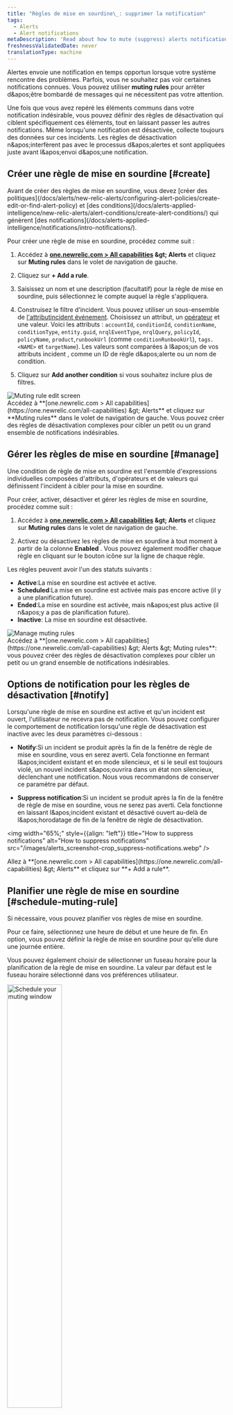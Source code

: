 ```yaml
---
title: "Règles de mise en sourdine\_: supprimer la notification"
tags:
  - Alerts
  - Alert notifications
metaDescription: 'Read about how to mute (suppress) alerts notifications during known system disruptions, such as maintenance windows and deployments.'
freshnessValidatedDate: never
translationType: machine
---
```


Alertes envoie une notification en temps opportun lorsque votre système rencontre des problèmes. Parfois, vous ne souhaitez pas voir certaines notifications connues. Vous pouvez utiliser <DNT>**muting rules**</DNT> pour arrêter d&amp;apos;être bombardé de messages qui ne nécessitent pas votre attention.

Une fois que vous avez repéré les éléments communs dans votre notification indésirable, vous pouvez définir des règles de désactivation qui ciblent spécifiquement ces éléments, tout en laissant passer les autres notifications. Même lorsqu&apos;une notification est désactivée, <InlinePopover type="alerts" />collecte toujours des données sur ces incidents. Les règles de désactivation n&amp;apos;interfèrent pas avec le processus d&amp;apos;alertes et sont appliquées juste avant l&amp;apos;envoi d&amp;apos;une notification.

## Créer une règle de mise en sourdine [#create]

<Callout variant="important">
  Avant de créer des règles de mise en sourdine, vous devez [créer des politiques](/docs/alerts/new-relic-alerts/configuring-alert-policies/create-edit-or-find-alert-policy) et [des conditions](/docs/alerts-applied-intelligence/new-relic-alerts/alert-conditions/create-alert-conditions/) qui génèrent [des notifications](/docs/alerts-applied-intelligence/notifications/intro-notifications/).
</Callout>

Pour créer une règle de mise en sourdine, procédez comme suit :

1. Accédez à <DNT>**[one.newrelic.com &gt; All capabilities](https://one.newrelic.com/all-capabilities) &amp;gt; Alerts**</DNT> et cliquez sur <DNT>**Muting rules**</DNT> dans le volet de navigation de gauche.

2. Cliquez sur <DNT>**+ Add a rule**</DNT>.

3. Saisissez un nom et une description (facultatif) pour la règle de mise en sourdine, puis sélectionnez le compte auquel la règle s&apos;appliquera.

4. Construisez le filtre d’incident. Vous pouvez utiliser un sous-ensemble de [l&apos;attributincident événement](/docs/alerts/create-alert/condition-details/incident-event-attributes/). Choisissez un attribut, un [opérateur](#sub-conditions) et une valeur. Voici les attributs : `accountId`, `conditionId`, `conditionName`, `conditionType`, `entity.guid`, `nrqlEventType`, `nrqlQuery`, `policyId`, `policyName`, `product`,`runbookUrl` (comme `conditionRunbookUrl`), `tags.<NAME>` et `targetName`). Les valeurs sont comparées à l&amp;apos;un de vos attributs incident , comme un ID de règle d&amp;apos;alerte ou un nom de condition.

5. Cliquez sur <DNT>**Add another condition**</DNT> si vous souhaitez inclure plus de filtres.

<img title="Muting rule edit screen" alt="Muting rule edit screen" src="/images/alerts_screenshot-crop_violation-filter.webp" />

<figcaption>
  Accédez à <DNT>**[one.newrelic.com &gt; All capabilities](https://one.newrelic.com/all-capabilities) &amp;gt; Alerts**</DNT> et cliquez sur <DNT>**Muting rules**</DNT> dans le volet de navigation de gauche. Vous pouvez créer des règles de désactivation complexes pour cibler un petit ou un grand ensemble de notifications indésirables.
</figcaption>

## Gérer les règles de mise en sourdine [#manage]

Une condition de règle de mise en sourdine est l&apos;ensemble d&apos;expressions individuelles composées d&apos;attributs, d&apos;opérateurs et de valeurs qui définissent l&apos;incident à cibler pour la mise en sourdine.

Pour créer, activer, désactiver et gérer les règles de mise en sourdine, procédez comme suit :

1. Accédez à <DNT>**[one.newrelic.com &gt; All capabilities](https://one.newrelic.com/all-capabilities) &amp;gt; Alerts**</DNT> et cliquez sur <DNT>**Muting rules**</DNT> dans le volet de navigation de gauche.

2. Activez ou désactivez les règles de mise en sourdine à tout moment à partir de la colonne <DNT>**Enabled**</DNT> . Vous pouvez également modifier chaque règle en cliquant sur le bouton <Icon name="fe-more-horizontal" /> icône sur la ligne de chaque règle.

Les règles peuvent avoir l&apos;un des statuts suivants :

* <DNT>**Active**</DNT>:La mise en sourdine est activée et active.
* <DNT>**Scheduled**</DNT>:La mise en sourdine est activée mais pas encore active (il y a une planification future).
* <DNT>**Ended**</DNT>:La mise en sourdine est activée, mais n&amp;apos;est plus active (il n&amp;apos;y a pas de planification future).
* <DNT>**Inactive**</DNT>: La mise en sourdine est désactivée.

<img title="Manage muting rules" alt="Manage muting rules" src="/images/alerts_screenshot-full_muting-rules.webp" />

<figcaption>
  Accédez à <DNT>**[one.newrelic.com &gt; All capabilities](https://one.newrelic.com/all-capabilities) &amp;gt; Alerts &amp;gt; Muting rules**</DNT>: vous pouvez créer des règles de désactivation complexes pour cibler un petit ou un grand ensemble de notifications indésirables.
</figcaption>

## Options de notification pour les règles de désactivation [#notify]

Lorsqu&apos;une règle de mise en sourdine est active et qu&apos;un incident est ouvert, l&apos;utilisateur ne recevra pas de notification. Vous pouvez configurer le comportement de notification lorsqu&apos;une règle de désactivation est inactive avec les deux paramètres ci-dessous :

* <DNT>**Notify**</DNT>:Si un incident se produit après la fin de la fenêtre de règle de mise en sourdine, vous en serez averti. Cela fonctionne en fermant l&amp;apos;incident existant et en mode silencieux, et si le seuil est toujours violé, un nouvel incident s&amp;apos;ouvrira dans un état non silencieux, déclenchant une notification. Nous vous recommandons de conserver ce paramètre par défaut.

* <DNT>**Suppress notification**</DNT>:Si un incident se produit après la fin de la fenêtre de règle de mise en sourdine, vous ne serez pas averti. Cela fonctionne en laissant l&amp;apos;incident existant et désactivé ouvert au-delà de l&amp;apos;horodatage de fin de la fenêtre de règle de désactivation.

<img width="65%;" style={{align: "left"}} title="How to suppress notifications" alt="How to suppress notifications" src="/images/alerts_screenshot-crop_suppress-notifications.webp" />

<figcaption>
  Allez à <DNT>**[one.newrelic.com &gt; All capabilities](https://one.newrelic.com/all-capabilities) &amp;gt; Alerts**</DNT> et cliquez sur <DNT>**+ Add a rule**</DNT>.
</figcaption>

## Planifier une règle de mise en sourdine [#schedule-muting-rule]

Si nécessaire, vous pouvez planifier vos règles de mise en sourdine.

Pour ce faire, sélectionnez une heure de début et une heure de fin. En option, vous pouvez définir la règle de mise en sourdine pour qu&apos;elle dure une journée entière.

Vous pouvez également choisir de sélectionner un fuseau horaire pour la planification de la règle de mise en sourdine. La valeur par défaut est le fuseau horaire sélectionné dans vos préférences utilisateur.

<img width="50%;" title="Schedule your muting window" alt="Schedule your muting window" src="/images/alerts_screenshot-crop_schedule-muting window.webp" />

<figcaption>
  Accédez à <DNT>**[one.newrelic.com &gt; All capabilities](https://one.newrelic.com/all-capabilities) &amp;gt; Alerts**</DNT> et cliquez sur <DNT>**Muting rules**</DNT> dans le volet de navigation de gauche. Vérifiez les options flexibles et puissantes dont vous disposez pour planifier vos règles de mise en sourdine.
</figcaption>

Vous pouvez programmer vos règles de désactivation pour qu&apos;elles se répètent quotidiennement, hebdomadairement ou mensuellement. Une règle de mise en sourdine programmée pour se répéter chaque semaine inclut la possibilité de sélectionner les jours de la semaine où elle se répète. Si aucun jour n&apos;est sélectionné, la récurrence hebdomadaire se répétera par défaut le jour de la semaine où la règle de mise en sourdine est programmée pour démarrer.

<Callout variant="important">
  Les cases à cocher du jour de la semaine <DNT>**Repeat**</DNT> remplacent les champs de date <DNT>**Starts**</DNT> et <DNT>**Ends**</DNT> . Si vous définissez une date de début et choisissez également un jour de la semaine, vos règles de mise en sourdine seront appliquées le premier de ces jours après votre date de début.
</Callout>

Vous pouvez également spécifier quand vous souhaitez que la récurrence se termine en sélectionnant soit une date spécifique, soit un certain nombre d&apos;occurrences.

## Afficher les incidents et problèmes en mode silencieux [#ui]

Lors de la visualisation d&apos;un problème ouvert ou fermé, les incidents et les problèmes sont marqués comme `Muted`. Les sections suivantes présentent certains de ces incidents et problèmes mis en sourdine, et où vous pouvez les trouver.

<CollapserGroup>
  <Collapser id="clamshell-1" title="Un problème avec un incident critique qui a été mis en sourdine">
    <img title="Alert incident lifecycle: Muting rule incidents" alt="Alert incident lifecycle: Muting rule incidents" src="/images/alerts_screenshot-crop_issue-critical-incident-muted.webp" />

    <figcaption>
      Accédez à <DNT>**[one.newrelic.com &gt; All capabilities](https://one.newrelic.com/all-capabilities) &amp;gt; Alerts**</DNT> et cliquez sur <DNT>**Issues &amp; Activity**</DNT> dans le volet de navigation de gauche. Cliquez sur un problème en sourdine.
    </figcaption>
  </Collapser>

  <Collapser id="clamshell-2" title="Une liste d'incidents, dont certains sont en sourdine">
    les incidents et les problèmes sont marqués avec le <Icon name="fe-bell-off" /> icône dans la colonne <DNT>**Muted**</DNT> :

    <img title="Alert incident lifecycle: Muting rule incidents" alt="Alert incident lifecycle: Muting rule incidents" src="/images/alerts_screenshot-crop_incidents-muted-icon.webp" />

    <figcaption>
      Accédez à <DNT>**[one.newrelic.com &gt; All capabilities](https://one.newrelic.com/all-capabilities) &amp;gt; Alerts**</DNT> et cliquez sur <DNT>**Issues &amp; Activity**</DNT> dans le volet de navigation de gauche. Sélectionnez ensuite le <DNT>**Incidents tab**</DNT>.
    </figcaption>
  </Collapser>
</CollapserGroup>

### Désactiver les résultats à facettes à l&apos;aide de `tags.` [#facet-muting]

Pour désactiver les résultats d&apos;une requête à facettes, utilisez l&apos;attribut `tags.FACETED_ATTRIBUTE`, où `FACETED_ATTRIBUTE` représente l&amp;apos;attribut sur lequel vous avez exécuté une requête NRQL [`FACET` ](/docs/query-data/nrql-new-relic-query-language/getting-started/nrql-syntax-clauses-functions#sel-facet). Par exemple : si votre condition d&amp;apos;alerte NRQL inclut `FACET host` dans sa requête, vous pouvez cibler cet attribut `FACET` en utilisant `tags.host`.

La requête de condition NRQL peut accepter plusieurs attributs de facettes. Si vous souhaitez pouvoir filtrer à partir des attributs de votre événement ou de votre série temporelle métrique qui ont été agrégés, vous devez ajouter ces attributs à votre clause de requête NRQL `FACET` ; par exemple : `FACET host, region, cluster`.

Pour un exemple d&apos;utilisation de `tags.`, voir [Créer une règle de mise en sourdine](#create).

## Opérateurs de sous-conditions [#sub-conditions]

Voici les opérateurs logiques que vous pouvez utiliser pour comparer les attributs lorsque vous ajoutez des règles de désactivation. Si vous débutez avec les règles de mise en sourdine, consultez ces [exemples](/docs/alerts-applied-intelligence/new-relic-alerts/alert-notifications/muting-rules-suppress-notifications/#examples).

<Callout variant="tip">
  Toutes les valeurs de l&apos;opérateur de sous-condition sont sensibles à la casse. Par exemple, si vous utilisez `policyName STARTS_WITH 'PROD'` un nom de politique commençant par « Prod » ne sera pas récupéré.
</Callout>

* `EQUALS`:Où la valeur fournie est égale à la valeur de l&amp;apos;attribut incident.
* `DOES_NOT_EQUALS`:Lorsque la valeur fournie n&amp;apos;est pas égale à la valeur de l&amp;apos;attribut incident.
* `IN`:Lorsque la valeur de l&amp;apos;attribut incident est présente dans une liste de valeurs fournies (jusqu&amp;apos;à 500).
* `NOT_IN`:Lorsque la valeur de l&amp;apos;attribut incident n&amp;apos;est pas présente dans une liste de valeurs fournies (jusqu&amp;apos;à 500).
* `CONTAINS`:Lorsque la chaîne de valeur fournie est présente dans la valeur de l&amp;apos;attribut incident.
* `DOES_NOT_CONTAINS`:Lorsque la chaîne de valeur fournie n&amp;apos;est pas présente dans la valeur de l&amp;apos;attribut d&amp;apos;incident.
* `ENDS_WITH`:Là où la valeur de l&amp;apos;attribut incident se termine par la chaîne de valeur fournie.
* `NOT_ENDS_WITH`:Lorsque la valeur de l&amp;apos;attribut incident ne se termine pas par la chaîne de valeur fournie.
* `STARTS_WITH`:Là où la valeur de l&amp;apos;attribut incident commence par la chaîne de valeur fournie.
* `DOES_NOT_STARTS_WITH`:Lorsque la valeur de l&amp;apos;attribut incident ne commence pas par la chaîne de valeur fournie.
* `IS_BLANK`:Lorsque la valeur de l&amp;apos;attribut incident est vide. Nul, chaîne vide, etc.
* `IS_NOT_BLANK`:Lorsque la valeur de l&amp;apos;attribut incident n&amp;apos;est pas vide. Nul, chaîne vide, etc.
* `IS_ANY`:Une condition avec cet opérateur désactivera tous les incidents sur le compte.

## Comment fonctionnent les règles de mise en sourdine [#overview]

Les règles de désactivation sont appliquées à la fin du cycle de vie de l&apos;alerte par défaut afin de supprimer ou de désactiver la notification. Ils ne désactivent pas les politiques ou conditions existantes. Par exemple, vous pouvez désactiver les notifications lors de perturbations système connues, telles que les fenêtres de maintenance et de déploiement. Les incidents de perturbation du système seront toujours identifiés, même si les notifications pour ces incidents sont désactivées.

Une règle de mise en sourdine utilise un ensemble de conditions qui correspondent à l&apos;attribut d&apos;un [événementincident ](/docs/alerts-applied-intelligence/new-relic-alerts/advanced-alerts/understand-technical-concepts/incident-event-attributes). Les règles de mise en sourdine nous indiquent comment :

* Identifiez les incidents individuels après leur création, mais avant qu&apos;un problème ne soit ouvert.
* Remplacez leur condition par défaut pour indiquer qu&apos;ils doivent être désactivés.

Actuellement, la mise en sourdine d&apos;un incident signifie que le cycle de vie normal incident d&apos;alerte est maintenu, sauf qu&apos;un problème contenant uniquement un incident mis en sourdine n&apos;enverra aucune notification.

Les règles de mise en sourdine sont déterminées par le premier événement qui a déclenché une notification dans un problème. Cela signifie que si le premier événement de notification a été désactivé en raison d&apos;un état désactivé, le reste du problème sera également désactivé.

Les règles de mise en sourdine remplacent un incident spécifique. Ils ne désactivent pas les politiques ou conditions existantes. Cela vous permet de désactiver un incident provenant d&apos;une entité spécifique qui peut être couverte par une politique ou une condition couvrant un grand nombre d&apos;entités. Cela vous évite également de devoir désactiver excessivement votre monitoring lorsque vous effectuez une maintenance sur un sous-ensemble de votre système.

Le tableau suivant décrit comment le cycle de vie de incident d&apos;alerte est affecté par un incident désactivé :

<table>
  <thead>
    <tr>
      <th>
        SI
      </th>

      <th>
        ALORS
      </th>
    </tr>
  </thead>

  <tbody>
    <tr>
      <td colSpan={3} style={{ backgroundColor: "rgb(238, 238, 238)" }}>
        <DNT>Event</DNT>: Le problème est activé
      </td>
    </tr>

    <tr>
      <td>
        Un problème est activé en raison d&apos;un incident qui n&apos;est pas désactivé
      </td>

      <td>
        une notification concernant ce problème sera envoyée.
      </td>
    </tr>

    <tr>
      <td>
        Un problème est activé en raison d&apos;un incident qui est mis en sourdine
      </td>

      <td>
        la notification pour ce problème ne sera pas envoyée (en sourdine).
      </td>
    </tr>
  </tbody>
</table>

### Comportement de mise en sourdine avec le flux de travail [#workflow-behavior]

Un incident déclenché a un rapport de 1:1 avec un problème, donc si un incident est désactivé, le problème correspondant sera également désactivé. les flux de travail sont déclenchés par des problèmes qui peuvent avoir un ou plusieurs incidents, il pourrait donc y avoir un scénario d&apos;incident en sourdine et non en sourdine combiné.

Chaque problème présente l’un des états de mise en sourdine suivants :

* <DNT>**Fully muted (`FULLY_MUTED`)**</DNT>:un problème a tous ses incidents ouverts mis en sourdine (valeur par défaut).
* <DNT>**Partially muted (`PARTIALLY_MUTED`)**</DNT>:un problème qui comporte au moins un incident ouvert qui est désactivé et un incident ouvert qui n&amp;apos;est pas désactivé.
* <DNT>**Not muted (`NOT_MUTED`)**</DNT>:un problème qui n&amp;apos;a pas d&amp;apos;incident ouvert en sourdine.

Pour un guide étape par étape sur la façon de configurer votre flux de travail, consultez un exemple de démonstration ci-dessous (environ 15 minutes). 2:17 minutes) :

<Video type="wistia" id="3nf3q2supe" />

### Comportement de mise en sourdine avec NerdGraph [#manage-with-nerdgraph]

Dans [NerdGraph](/docs/apis/nerdgraph/get-started/introduction-new-relic-nerdgraph), vous pouvez utiliser la requête et les mutations suivantes avec vos règles de mise en sourdine. Vous pouvez voir le schéma plus en détail dans l&amp;apos;[API Explorer](/docs/apis/nerdgraph/get-started/introduction-new-relic-nerdgraph#explorer).

* `actor.account.alerts.mutingRule`: Récupère une règle de mise en sourdine par ID.
* `actor.account.alerts.mutingRules`: Récupère une liste de règles de mise en sourdine pour un compte.
* `alertsMutingRuleCreate`:Créer une règle de mise en sourdine pour un compte.
* `alertsMutingRuleUpdate`: Mettre à jour une règle de mise en sourdine par ID et ID de compte.

Vous pouvez trouver quelques exemples de requêtes et de mutations sur [cette page](#examples).

Une règle de mise en sourdine comporte les champs et composants suivants :

<table>
  <thead>
    <tr>
      <th style={{ width: "200px" }}>
        Règle de mise en sourdine
      </th>

      <th>
        Champs et composants
      </th>
    </tr>
  </thead>

  <tbody>
    <tr>
      <td>
        `accountId`
      </td>

      <td>
        L&apos;ID de compte de la règle de mise en sourdine. Une règle de mise en sourdine n&apos;affectera que les incidents qui se produisent dans un seul compte. Pour désactiver un incident sur plusieurs comptes, vous devez créer une règle de désactivation pour chaque compte séparément.
      </td>
    </tr>

    <tr>
      <td>
        `actionOnMutingRuleWindowEnded`
      </td>

      <td>
        Le comportement attendu à la fin de la fenêtre de règle de mise en sourdine. Valeurs valides de `CLOSE_ISSUES_ON_INACTIVE` ou `DO_NOTHING`. Si `CLOSE_ISSUES_ON_INACTIVE` est sélectionné, tous les problèmes en cours seront fermés et seront rouverts (avec notification) si l&amp;apos;incident se poursuit.
      </td>
    </tr>

    <tr>
      <td>
        `condition`
      </td>

      <td>
        L&apos;ensemble des expressions individuelles qui définissent l&apos;incident à cibler. Une condition de règle de mise en sourdine comprend :

        * `operator`: L&amp;apos;opérateur booléen `AND` ou `OR` qui définit comment combiner l&amp;apos;ensemble des conditions.

        * `conditions`: L&amp;apos;ensemble des expressions individuelles (sous-conditions) que la cible attribue au sein d&amp;apos;un incident. Ceux-ci sont évalués ensemble sur la base du `operator`. Vous pouvez avoir un maximum de 20 sous-conditions pour une seule règle de mise en sourdine.

          Une sous-condition comprend :

          * `attribute`:Un attribut unique dans un incident. Cliquez ici pour une liste d&amp;apos;[attributs d&apos;événement incident](/docs/alerts-applied-intelligence/new-relic-alerts/advanced-alerts/understand-technical-concepts/incident-event-attributes).

          * `operator`: La fonction de comparaison utilisée pour comparer l&amp;apos;attribut d&amp;apos;incident sélectionné aux valeurs de la condition. Cliquez ici pour obtenir une liste des [opérateurs de sous-condition](#sub-conditions).

          * `values`:Un éventail de valeurs de chaîne à comparer à l&amp;apos;attribut incident sélectionné. Lorsque les règles de mise en sourdine évaluent une condition, si nécessaire, les valeurs seront extraites des chaînes. Vous pouvez utiliser un maximum de 500 valeurs lorsque vous utilisez un opérateur qui prend en charge la comparaison de plusieurs valeurs, telles que `IN`.
      </td>
    </tr>

    <tr>
      <td>
        `createdAt`
      </td>

      <td>
        L&apos;horodatage de la création de la règle de mise en sourdine (UTC).
      </td>
    </tr>

    <tr>
      <td>
        `createdBy`
      </td>

      <td>
        L&apos;ID utilisateur de la personne qui a créé la règle de mise en sourdine.
      </td>
    </tr>

    <tr>
      <td>
        `description`
      </td>

      <td>
        Il s&apos;agit d&apos;un champ de texte facultatif décrivant la règle de mise en sourdine. C&apos;est un moyen utile de fournir plus de contexte à votre règle de mise en sourdine. Ces données sont uniquement utilisées à des fins d&apos;affichage de gestion.
      </td>
    </tr>

    <tr>
      <td>
        `enabled`
      </td>

      <td>
        Activer ou désactiver la règle de mise en sourdine (booléen). Activez et désactivez vos règles de mise en sourdine manuellement.
      </td>
    </tr>

    <tr>
      <td>
        `id`
      </td>

      <td>
        L&apos;identifiant unique de la règle de mise en sourdine.
      </td>
    </tr>

    <tr>
      <td>
        `mutingRuleLifecycleEventPublishedAt`
      </td>

      <td>
        Un horodatage représentant la dernière fois que le comportement de fin de fenêtre de règle de mise en sourdine a été appliqué.
      </td>
    </tr>

    <tr>
      <td>
        `name` (Requis)
      </td>

      <td>
        Un champ de texte pour le nom convivial de la règle de mise en sourdine. Ceci est utilisé lors de l&apos;énumération ou du référencement d&apos;une règle. Nous n&apos;exigeons pas que le nom soit unique, mais c&apos;est recommandé.
      </td>
    </tr>

    <tr>
      <td>
        `schedule`
      </td>

      <td>
        La fenêtre temporelle pendant laquelle le `MutingRule` coupe activement le son de l&amp;apos;incident.

        * `startTime`: L&amp;apos;horodatage qui représente le moment où la règle de mise en sourdine démarre. Il s&amp;apos;agit d&amp;apos;un format local ISO 8601 sans décalage. Exemple: `2020-07-08T14:30:00`
        * `endTime`: L&amp;apos;horodatage qui représente le moment où la règle de mise en sourdine se termine. Il s&amp;apos;agit d&amp;apos;un format local ISO 8601 sans décalage. Exemple: `2020-07-15T14:30:00`
        * `timeZone`: Le fuseau horaire qui s&amp;apos;applique à la planification de la règle de mise en sourdine. Exemple : `America/Los_Angeles`. Voir [la liste des fuseaux horaires de la base de données tz de Wikipédia](https://en.wikipedia.org/wiki/List_of_tz_database_time_zones).
        * `repeat`: La fréquence à laquelle la règle de mise en sourdine est répétée. Si cela ne se répète pas, utilisez null. Les options sont `DAILY`, `WEEKLY`, `MONTHLY`.
        * `endRepeat`: L&amp;apos;horodatage lorsque la planification de la règle de mise en sourdine cesse de se répéter. Il s&amp;apos;agit d&amp;apos;un format local ISO 8601 sans décalage. Exemple : `2020-07-10T15:00:00`. Remarque : `endRepeat` ou `repeatCount` doit être utilisé pour mettre fin à une planification de règle de mise en sourdine. Les deux champs ne doivent pas être fournis ensemble.
        * `repeatCount`: Le nombre de fois que la planification de la règle de mise en sourdine se répète. Ceci inclut le calendrier original. Par exemple, un `repeatCount` sur 2 se reproduira une fois. Un `repeatCount` sur 3 se reproduira deux fois. Remarque : `repeatCount` ou `endRepeat` peuvent être utilisés pour mettre fin à une planification de règle de mise en sourdine. Ne fournissez pas les deux champs ensemble.
        * `weeklyRepeatDays`: Le(s) jour(s) de la semaine pendant lesquels une règle de mise en sourdine doit se répéter lorsque le champ de répétition est défini sur `WEEKLY`. Exemple : `['MONDAY', 'WEDNESDAY']`.
      </td>
    </tr>

    <tr>
      <td>
        `updatedAt`
      </td>

      <td>
        L&apos;horodatage de la dernière modification de la règle de mise en sourdine (UTC).
      </td>
    </tr>

    <tr>
      <td>
        `updatedBy`
      </td>

      <td>
        L&apos;ID utilisateur de la personne qui a modifié en dernier la règle de mise en sourdine.
      </td>
    </tr>
  </tbody>
</table>

#### Exemples de mise en sourdine [#examples]

Pour plus d&apos;informations sur la manière de faire requests à NerdGraph, consultez la [documentation de NerdGraph](/docs/apis/nerdgraph/get-started/introduction-new-relic-nerdgraph), y compris [les didacticielsGraphQL ](/docs/apis/graphql-api/tutorials).

<CollapserGroup>
  <Collapser id="fetch-list" title="Récupérer les règles de mise en sourdine pour le compte">
    Pour récupérer la liste des règles de mise en sourdine (avec nom et condition) pour un compte :

    ```graphql
    {
      actor {
        account(id: YOUR_ACCOUNT_ID) {
          alerts {
            mutingRules {
              name
              condition {
                operator
                conditions {
                  attribute
                  operator
                  values
                }
              }
            }
          }
        }
      }
    }
    ```
  </Collapser>

  <Collapser id="create-rule" title="Créer une règle de mise en sourdine">
    Pour créer une règle de mise en sourdine et renvoyer la règle de mise en sourdine `id` pour un incident de mise en sourdine à partir des conditions NRQL où la facette de l&amp;apos;hôte est `host-1`:

    ```graphql
    mutation {
      alertsMutingRuleCreate(
        accountId: YOUR_ACCOUNT_ID
        rule: {
          name: "host-1 mute rule"
          description: "Mute host-1 incidents"
          enabled: true
          condition: {
            operator: AND
            conditions: [{ 
              attribute: "tags.host", 
              operator: EQUALS, 
              values: ["host-1"] 
            }]
          }
        }
      ) {
        id
      }
    }
    ```
  </Collapser>

  <Collapser id="rule-product" title="Créer une règle de désactivation pour des hôtes ou des produits spécifiques">
    Pour créer une règle de mise en sourdine et renvoyer la règle de mise en sourdine `id` pour mettre en sourdine un incident à partir de conditions infrastructure où l&amp;apos;hôte cible est `host-1` ou l&amp;apos;incident provenait de Synthétique ou <InlinePopover type="mobile" />:

    ```graphql
    mutation {
      alertsMutingRuleCreate(accountId: YOUR_ACCOUNT_ID, rule: {
        name: "host-1 and synthetics/mobile mute rule",
        description: "Mute host-1 and synthetics/mobile incidents",
        enabled: true,
        condition: {
          operator: OR,
          conditions: [
            {
              attribute: "targetName",
              operator: EQUALS,
              values: ["host-1"]
            },
            {
              attribute: "product",
              operator: IN,
              values: ["SYNTHETICS", "MOBILE"]
            }
          ]
        }
      }) {
        id
      }
    }
    ```
  </Collapser>

  <Collapser id="rule-product" title="Créer une règle de mise en sourdine avec une planification récurrente">
    Pour créer une règle de mise en sourdine programmée pour se répéter avec ces critères :

    * Hebdomadaire le mardi et le vendredi

    * Fin le 31/01/2021

    * Renvoie la règle de mise en sourdine `schedule` et `id`

      ```graphql
      mutation {
        alertsMutingRuleCreate(
          accountId: YOUR_ACCOUNT_ID,
          rule: {
            condition: {
              conditions: {
                attribute: "conditionName", 
                operator: ANY, 
                values: "This is a condition"
              }, 
              operator: AND
            }, 
            enabled: true, 
            name: "Recur Weekly", 
            schedule: {
              startTime: "2020-12-01T12:00:00", 
              endTime: "2020-12-01T14:00:00", 
              timeZone: "America/Los_Angeles",
              repeat: WEEKLY,
              endRepeat: "2021-01-31T12:00:00", 
              weeklyRepeatDays: [TUESDAY, FRIDAY]
            }
          }
        ) {
          id
          schedule {
            endTime
            startTime
            timeZone
            repeat
            repeatCount
            endRepeat
            weeklyRepeatDays
            nextStartTime
            nextEndTime
          }
        }
      }
      ```
  </Collapser>

  <Collapser id="rename" title="Renommer et désactiver la règle de mise en sourdine">
    Pour modifier le nom et désactiver une règle de mise en sourdine et renvoyer son nouveau nom :

    ```graphql
    mutation {
      alertsMutingRuleUpdate(accountId: YOUR_ACCOUNT_ID, id: MUTING_RULE_ID, rule: {
        name: "updated name",
        enabled: false
      }) {
        name
      }
    }
    ```
  </Collapser>

  <Collapser id="delete-rule" title="Supprimer la règle de mise en sourdine">
    Pour supprimer une règle de mise en sourdine :

    ```graphql
    mutation {
     alertsMutingRuleDelete(accountId: YOUR_ACCOUNT_ID, id: MUTING_RULE_ID) {
        id
      }
    }
    ```
  </Collapser>
</CollapserGroup>